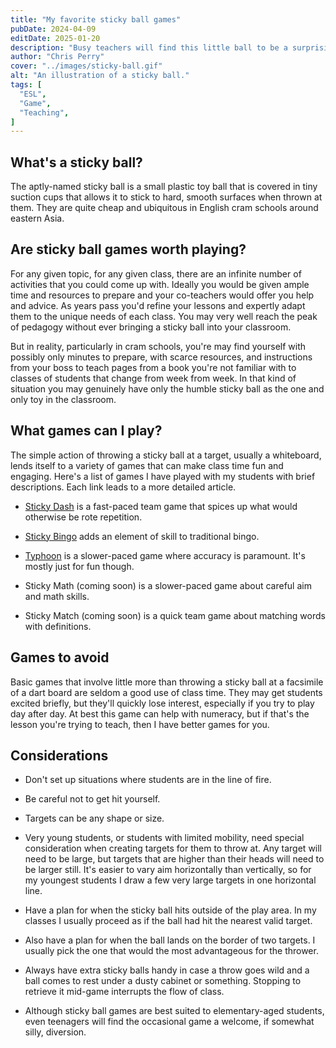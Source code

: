 ```yaml
---
title: "My favorite sticky ball games"
pubDate: 2024-04-09
editDate: 2025-01-20
description: "Busy teachers will find this little ball to be a surprisingly flexible and effective tool."
author: "Chris Perry"
cover: "../images/sticky-ball.gif"
alt: "An illustration of a sticky ball."
tags: [
  "ESL",
  "Game",
  "Teaching",
]
---
```


## What's a sticky ball?

The aptly-named sticky ball is a small plastic toy ball that is covered in tiny suction cups that allows it to stick to hard, smooth surfaces when thrown at them. They are quite cheap and ubiquitous in English cram schools around eastern Asia.

## Are sticky ball games worth playing?

For any given topic, for any given class, there are an infinite number of activities that you could come up with. Ideally you would be given ample time and resources to prepare and your co-teachers would offer you help and advice. As years pass you'd refine your lessons and expertly adapt them to the unique needs of each class. You may very well reach the peak of pedagogy without ever bringing a sticky ball into your classroom.

But in reality, particularly in cram schools, you're may find yourself with possibly only minutes to prepare, with scarce resources, and instructions from your boss to teach pages from a book you're not familiar with to classes of students that change from week from week. In that kind of situation you may genuinely have only the humble sticky ball as the one and only toy in the classroom.

## What games can I play?

The simple action of throwing a sticky ball at a target, usually a whiteboard, lends itself to a variety of games that can make class time fun and engaging. Here's a list of games I have played with my students with brief descriptions. Each link leads to a more detailed article.

* [Sticky Dash](../sticky-dash) is a fast-paced team game that spices up what would otherwise be rote repetition.

* [Sticky Bingo](../sticky-bingo) adds an element of skill to traditional bingo.

* [Typhoon](../typhoon) is a slower-paced game where accuracy is paramount. It's mostly just for fun though.

* Sticky Math (coming soon) is a slower-paced game about careful aim and math skills.

* Sticky Match (coming soon) is a quick team game about matching words with definitions.

## Games to avoid

Basic games that involve little more than throwing a sticky ball at a facsimile of a dart board are seldom a good use of class time. They may get students excited briefly, but they'll quickly lose interest, especially if you try to play day after day. At best this game can help with numeracy, but if that's the lesson you're trying to teach, then I have better games for you.

## Considerations

* Don't set up situations where students are in the line of fire.

* Be careful not to get hit yourself.

* Targets can be any shape or size.

* Very young students, or students with limited mobility, need special consideration when creating targets for them to throw at. Any target will need to be large, but targets that are higher than their heads will need to be larger still. It's easier to vary aim horizontally than vertically, so for my youngest students I draw a few very large targets in one horizontal line.

* Have a plan for when the sticky ball hits outside of the play area. In my classes I usually proceed as if the ball had hit the nearest valid target.

* Also have a plan for when the ball lands on the border of two targets. I usually pick the one that would the most advantageous for the thrower.

* Always have extra sticky balls handy in case a throw goes wild and a ball comes to rest under a dusty cabinet or something. Stopping to retrieve it mid-game interrupts the flow of class.

* Although sticky ball games are best suited to elementary-aged students, even teenagers will find the occasional game a welcome, if somewhat silly, diversion.
